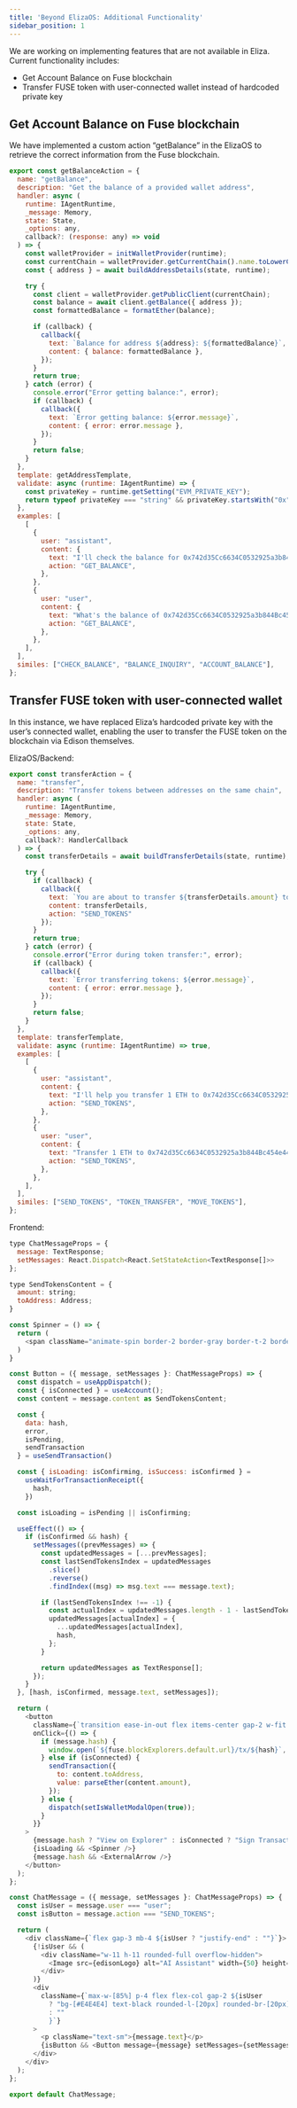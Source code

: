 ```yaml
---
title: 'Beyond ElizaOS: Additional Functionality'
sidebar_position: 1
---
```


We are working on implementing features that are not available in Eliza. Current functionality includes:

* Get Account Balance on Fuse blockchain
* Transfer FUSE token with user-connected wallet instead of hardcoded private key

## Get Account Balance on Fuse blockchain

We have implemented a custom action “getBalance” in the ElizaOS to retrieve the correct information from the Fuse blockchain.

```javascript
export const getBalanceAction = {
  name: "getBalance",
  description: "Get the balance of a provided wallet address",
  handler: async (
    runtime: IAgentRuntime,
    _message: Memory,
    state: State,
    _options: any,
    callback?: (response: any) => void
  ) => {
    const walletProvider = initWalletProvider(runtime);
    const currentChain = walletProvider.getCurrentChain().name.toLowerCase() as SupportedChain;
    const { address } = await buildAddressDetails(state, runtime);

    try {
      const client = walletProvider.getPublicClient(currentChain);
      const balance = await client.getBalance({ address });
      const formattedBalance = formatEther(balance);

      if (callback) {
        callback({
          text: `Balance for address ${address}: ${formattedBalance}`,
          content: { balance: formattedBalance },
        });
      }
      return true;
    } catch (error) {
      console.error("Error getting balance:", error);
      if (callback) {
        callback({
          text: `Error getting balance: ${error.message}`,
          content: { error: error.message },
        });
      }
      return false;
    }
  },
  template: getAddressTemplate,
  validate: async (runtime: IAgentRuntime) => {
    const privateKey = runtime.getSetting("EVM_PRIVATE_KEY");
    return typeof privateKey === "string" && privateKey.startsWith("0x");
  },
  examples: [
    [
      {
        user: "assistant",
        content: {
          text: "I'll check the balance for 0x742d35Cc6634C0532925a3b844Bc454e4438f44e",
          action: "GET_BALANCE",
        },
      },
      {
        user: "user",
        content: {
          text: "What's the balance of 0x742d35Cc6634C0532925a3b844Bc454e4438f44e?",
          action: "GET_BALANCE",
        },
      },
    ],
  ],
  similes: ["CHECK_BALANCE", "BALANCE_INQUIRY", "ACCOUNT_BALANCE"],
};
```

## Transfer FUSE token with user-connected wallet

In this instance, we have replaced Eliza’s hardcoded private key with the user’s connected wallet, enabling the user to transfer the FUSE token on the blockchain via Edison themselves.

ElizaOS/Backend:

```javascript
export const transferAction = {
  name: "transfer",
  description: "Transfer tokens between addresses on the same chain",
  handler: async (
    runtime: IAgentRuntime,
    _message: Memory,
    state: State,
    _options: any,
    callback?: HandlerCallback
  ) => {
    const transferDetails = await buildTransferDetails(state, runtime);

    try {
      if (callback) {
        callback({
          text: `You are about to transfer ${transferDetails.amount} to ${transferDetails.toAddress}`,
          content: transferDetails,
          action: "SEND_TOKENS"
        });
      }
      return true;
    } catch (error) {
      console.error("Error during token transfer:", error);
      if (callback) {
        callback({
          text: `Error transferring tokens: ${error.message}`,
          content: { error: error.message },
        });
      }
      return false;
    }
  },
  template: transferTemplate,
  validate: async (runtime: IAgentRuntime) => true,
  examples: [
    [
      {
        user: "assistant",
        content: {
          text: "I'll help you transfer 1 ETH to 0x742d35Cc6634C0532925a3b844Bc454e4438f44e",
          action: "SEND_TOKENS",
        },
      },
      {
        user: "user",
        content: {
          text: "Transfer 1 ETH to 0x742d35Cc6634C0532925a3b844Bc454e4438f44e",
          action: "SEND_TOKENS",
        },
      },
    ],
  ],
  similes: ["SEND_TOKENS", "TOKEN_TRANSFER", "MOVE_TOKENS"],
};
```

Frontend: 

```javascript
type ChatMessageProps = {
  message: TextResponse;
  setMessages: React.Dispatch<React.SetStateAction<TextResponse[]>>
};

type SendTokensContent = {
  amount: string;
  toAddress: Address;
}

const Spinner = () => {
  return (
    <span className="animate-spin border-2 border-gray border-t-2 border-t-dark-gray rounded-full w-4 h-4"></span>
  )
}

const Button = ({ message, setMessages }: ChatMessageProps) => {
  const dispatch = useAppDispatch();
  const { isConnected } = useAccount();
  const content = message.content as SendTokensContent;

  const {
    data: hash,
    error,
    isPending,
    sendTransaction
  } = useSendTransaction()

  const { isLoading: isConfirming, isSuccess: isConfirmed } =
    useWaitForTransactionReceipt({
      hash,
    })

  const isLoading = isPending || isConfirming;

  useEffect(() => {
    if (isConfirmed && hash) {
      setMessages((prevMessages) => {
        const updatedMessages = [...prevMessages];
        const lastSendTokensIndex = updatedMessages
          .slice()
          .reverse()
          .findIndex((msg) => msg.text === message.text);

        if (lastSendTokensIndex !== -1) {
          const actualIndex = updatedMessages.length - 1 - lastSendTokensIndex;
          updatedMessages[actualIndex] = {
            ...updatedMessages[actualIndex],
            hash,
          };
        }

        return updatedMessages as TextResponse[];
      });
    }
  }, [hash, isConfirmed, message.text, setMessages]);

  return (
    <button
      className={`transition ease-in-out flex items-center gap-2 w-fit px-4 py-3 text-lg leading-none font-semibold rounded-full hover:bg-[transparent] hover:text-black ${error?.message ? "bg-[#FFEBE9] border border-[#FD0F0F] text-[#FD0F0F]" : "bg-black border border-black text-white"}`}
      onClick={() => {
        if (message.hash) {
          window.open(`${fuse.blockExplorers.default.url}/tx/${hash}`, "_blank");
        } else if (isConnected) {
          sendTransaction({
            to: content.toAddress,
            value: parseEther(content.amount),
          });
        } else {
          dispatch(setIsWalletModalOpen(true));
        }
      }}
    >
      {message.hash ? "View on Explorer" : isConnected ? "Sign Transaction" : "Connect Wallet"}
      {isLoading && <Spinner />}
      {message.hash && <ExternalArrow />}
    </button>
  );
};

const ChatMessage = ({ message, setMessages }: ChatMessageProps) => {
  const isUser = message.user === "user";
  const isButton = message.action === "SEND_TOKENS";

  return (
    <div className={`flex gap-3 mb-4 ${isUser ? "justify-end" : ""}`}>
      {!isUser && (
        <div className="w-11 h-11 rounded-full overflow-hidden">
          <Image src={edisonLogo} alt="AI Assistant" width={50} height={50} />
        </div>
      )}
      <div
        className={`max-w-[85%] p-4 flex flex-col gap-2 ${isUser
          ? "bg-[#E4E4E4] text-black rounded-l-[20px] rounded-br-[20px]"
          : ""
          }`}
      >
        <p className="text-sm">{message.text}</p>
        {isButton && <Button message={message} setMessages={setMessages} />}
      </div>
    </div>
  );
};

export default ChatMessage;
```
